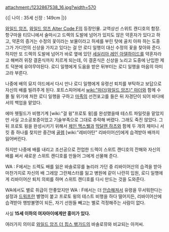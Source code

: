 attachment:/1232867538_16.jpg?width=570

{{|
나이 : 35세
신장 : 149cm
|}}

[[와일드 암즈]], [[와일드 암즈 Alter Code F]]의 등장인물. 교역상선 스위트 캔디호의 함장. 항구마을 티므니에서 술마시고 드렉의 도발에 넘어가 있지도 않은 약혼자가 있다고 하고, 약혼의 증거는 수정의 꽃이라는 보물이라고 허세를 부린 탓에 골치 아파 하는 도중 그가 가디언의 신상을 가지고 있다는 걸 안 로디 일행이 대신 수정의 꽃을 찾아와 준다. 하지만 또 드렉의 도발에 넘어가 바로 옆에 있던 [[세실리아 레인 아델하이드]]를 약혼자라고 해버려 위장 결혼식까지 치르게 되는데, 이 결혼식은 신상을 노리고 도중에 난입한 제트 덕분에 유야무야된다. 로디 일행에게 도움을 받은 뒤부터는 로디 일행을 마음의 아미고라 부른다.
 
나중에 배의 묘지 야드에서 다시 만나 로디 일행에게 유령선 퇴치를 부탁하고 보답으로 자신의 배를 빌려주게 된다. 포트스피어에서 [[wiki:"마더(와일드 암즈)" 마더]]와 함께 수몰 될 위기에 처한 로디 일행을 구하고 [[마족]]의 선전포고를 들은 뒤 자경단이 되어 바다에서의 백업을 맡았다.

에마 헷필드가 비행기계 [wiki:"걸 윙"프로토 윙]를 완성했을때 테스트 파일럿을 맡았지만 사실 고소공포증이었고 기술부족으로 그대로 추락해 버렸다. 그래도 죽진 않았다. 그 뒤 프로토 윙을 완성시키기 위해서 [[제인 맥스웰]]과 [[막달렌 하츠]]와 함께 두 개의 제미니 서킷 중 하나를 찾지만 중간에 [[골렘]] [wiki:"레비아탄" 리바이어산]에게 습격받아 배까지 잃어버린다.

하지만 나중에 배를 내리고 조선공으로 전업한 드렉이 스위트 캔디호의 잔해와 자신의 배를 써서 새로운 스위트 캔디호를 만들어 그에게 선물해 준다.

WA : F에서는 드렉도 배를 잃은 바솔로뮤를 놀리러 가던 중 리바이어산의 습격을 받아 마찬가지로 자신의 배 그레암 그란체스터를 잃고 병원에 같이 나란히 입원, 로디 일행에게 리바이어산 퇴치 의뢰를 하며 스위트 캔디호를 다시 만드는 것을 도와준다.

WA에서도 별로 취급이 안좋았지만 WA : F에서는 더 [[안습]]해져서 유령을 무서워한다는 설정과 [[드워프]]란 별명이 붙고 프로토 윙의 테스트 비행을 하다 떨어지든, 리바이어산에 습격받아 행방불명이 되든, 자기 선원들 빼고는 별로 걱정해주는 사람이 없다.

사실 '''15세 이하의 여자아이에게만 흥미가 있다.'''

여러가지 의미로 [[와일드 암즈 더 핍스 뱅가드]]의 바솔로뮤와 비교되는 아저씨.
